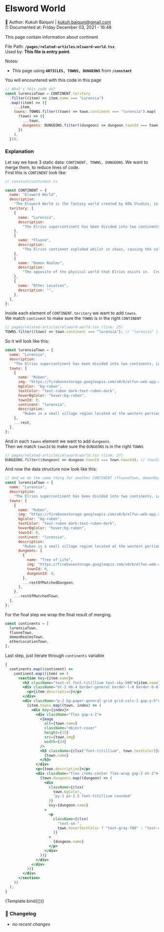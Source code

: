 
<Meta component={ElswordWorld} title="Pages/related-articles/elsword-world" />


# Elsword World

📓 Author: Kukuh Baiquni | <kukuh.baiquni@gmail.com> <br/>
⏰ Documented at: Friday December 03, 2021 - 16:48

This page contain information about continent

File Path: **`/pages/related-articles/elsword-world.tsx`**. <br/>
Used by: **This file is entry point**.

Notes:

- This page using **`ARTICLES, TOWNS, DUNGEONS`** from **`/constant`**

You will encountered with this code in this page

```jsx
// What's this code do?
const lurensiaTown = CONTINENT.teritory
  .filter((item) => item.name === "Lurensia")
  .map((item) => ({
    ...item,
    towns: TOWNS.filter((town) => town.continent === "lurensia").map(
      (town) => ({
        ...town,
        dungeons: DUNGEONS.filter((dungeon) => dungeon.townId === town.townId),
      })
    ),
  }));
```

### Explanation

Let say we have 3 static data: `CONTINENT, TOWNS, DUNGEONS`. We want to merge them, to reduce lines of code. <br/>
First this is `CONTINENT` look like:

```jsx
// constant/continent.ts

const CONTINENT = {
  name: "Elsword World",
  description:
    "The Elsword World is the fantasy world created by KOG Studios, in which is depicted the story of Elsword.  According to the Lore of Elsword, the world of Elrios was once a desolate with life being scarce.  That all changed when the El was bestowed upon the land and life began to flourish.  The all mighty Ellian Kingdom was born surrounding the El until the day of the El Explosion, scattering the El all across Elrios giving birth to many villages and kingdoms.  The Elsword world consists of a major supercontinent called Elrios.  This supercontinent split into two continents, Lurensia and Fluone, due to the explosion of the El in the Festival of Harmony.",
  teritory: [
    {
      name: "Lurensia",
      description:
        "The Elrios supercontinent has been divided into two continents, Lurensia being the western one. Due to the El, Lurensia housed a fertile and prosperous environment and at the same time, filled it with the supreme energy of green earth.",
    },
    {
      name: "Fluone",
      description:
        "The Elrios continent exploded whilst in chaos, causing the colossal mountain to sink within the sea. After several months of pandemonium, the Elrios continent was eventually split into two separate continents.  From the Velder Kingdom in Lurensia, one can pass through the Velder Marina to the eastern Elrios Continent called Fluone.",
    },
    {
      name: "Demon Realms",
      description:
        "The opposite of the physical world that Elrios exists in.  Created by Elia during the creation of the two worlds, the Demon Realm became inhabited with creatures vastly different than those who exist in the physical world such as Glitters, Shadows, Incubi, Succubi, among many others.  This is where Lu originates from as well as many demon figures invading Elrios.",
    },
    {
      name: "Other Location",
      description: "",
    },
  ],
};
```

Inside each element of `CONTINENT.teritory` we want to add `towns`.<br/>
We match `continent` to make sure the `TOWNS` is in the right `CONTINENT`

```jsx
// pages/related-articles/elsword-world.tsx (line: 25)
TOWNS.filter((town) => town.continent === "lurensia"); // "lurensia" | "fluone" | "demon realms" | "other location"
```

So it will look like this:

```jsx
const lurensiaTown = {
  name: "Lurensia",
  description:
    "The Elrios supercontinent has been divided into two continents, Lurensia being the western one. Due to the El, Lurensia housed a fertile and prosperous environment and at the same time, filled it with the supreme energy of green earth.",
  towns: [
    {
      name: "Ruben",
      img: "https://firebasestorage.googleapis.com/v0/b/elfun-web-app.appspot.com/o/images%2Ftown%2Fruben.png?alt=media&token=d3b2870f-4dc0-49fc-8e5d-640284cd72b9",
      bgColor: "bg-ruben",
      textColor: "text-ruben dark:text-ruben-dark",
      hoverBgColor: "hover:bg-ruben",
      townId: 0,
      continent: "lurensia",
      description:
        "Ruben is a small village region located at the western portion of Lurensia. This region is characterized by its forests and marshes, but is most notably known for housing the largest El in all of Elrios which taken on the form of a large tree known as the Tree of El.",
    },
    ...rest,
  ],
};
```

And in each `towns` element we want to add `dungeons`. <br/>
Then we match `townId` to make sure the `DUNGEONS` is in the right `TOWNS`

```jsx
// pages/related-articles/elsword-world.tsx (line: 27)
DUNGEONS.filter((dungeon) => dungeon.townId === town.townId); // townId is the number between 0 - 16
```

And now the data structure now look like this:

```jsx
// And we do the same thing for another CONTINENT (fluoneTown, demonRealmsTown, otherLocationTown)
const lurensiaTown = {
  name: "Lurensia",
  description:
    "The Elrios supercontinent has been divided into two continents, Lurensia being the western one. Due to the El, Lurensia housed a fertile and prosperous environment and at the same time, filled it with the supreme energy of green earth.",
  towns: [
    {
      name: "Ruben",
      img: "https://firebasestorage.googleapis.com/v0/b/elfun-web-app.appspot.com/o/images%2Ftown%2Fruben.png?alt=media&token=d3b2870f-4dc0-49fc-8e5d-640284cd72b9",
      bgColor: "bg-ruben",
      textColor: "text-ruben dark:text-ruben-dark",
      hoverBgColor: "hover:bg-ruben",
      townId: 0,
      continent: "lurensia",
      description:
        "Ruben is a small village region located at the western portion of Lurensia. This region is characterized by its forests and marshes, but is most notably known for housing the largest El in all of Elrios which taken on the form of a large tree known as the Tree of El.",
      dungeons: [
        {
          name: "Tree of Life",
          img: "https://firebasestorage.googleapis.com/v0/b/elfun-web-app.appspot.com/o/images%2Fdungeon%2Ftree-of-life.png?alt=media&token=6e494ab9-7bff-45ba-961c-47183bb440c3",
          townId: 0,
          dungeonId: 0,
        },
        ...restOfMatchedDungeon,
      ],
    },
    ...restOfMatchedTown,
  ],
};
```

For the final step we wrap the final result of merging.

```jsx
const continents = [
  lurensiaTown,
  fluoneTown,
  demonRealmsTown,
  otherLocationTown,
];
```

Last step, just iterate through `continents` variable

```jsx
{
  continents.map((continent) =>
    continent.map((item) => (
      <section key={item.name}>
        <h3 className="text-xl font-titillium text-sky-500">{item.name}</h3>
        <div className="mt-2 mb-4 border-general border-l-0 border-b-0 border-r-0 pt-2">
          <p>{item.description}</p>
        </div>
        <div className="p-2 bg-paper-general grid grid-cols-1 gap-y-5">
          {item.towns.map((town, index) => (
            <div key={index}>
              <div className="flex gap-x-2">
                <Image
                  alt={town.name}
                  className="object-cover"
                  height={15}
                  src={town.img}
                  width={24}
                />
                <h3 className={clsx("font-titillium", town.textColor)}>
                  {town.name}
                </h3>
              </div>
              <p>{town.description}</p>
              <div className="flex items-center flex-wrap gap-2 mt-2">
                {town.dungeons.map((dungeon) => (
                  <div
                    className={clsx(
                      town.bgColor,
                      "py-1 px-2.5 font-titillium rounded"
                    )}
                    key={dungeon.name}
                  >
                    <p
                      className={clsx(
                        "text-sm ",
                        town.hoverTextColor ? "text-gray-700" : "text-white"
                      )}
                    >
                      {dungeon.name}
                    </p>
                  </div>
                ))}
              </div>
            </div>
          ))}
        </div>
      </section>
    ))
  );
}
```

<Canvas>
  <Story name="elsword-world">{Template.bind({})}</Story>
</Canvas>

### 📝 **Changelog**

- _no recent changes_

